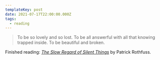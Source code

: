 ```yaml
---
templateKey: post
date: 2021-07-17T22:00:00.000Z
tags:
  - reading
---
```

> To be so lovely and so lost. To be all answerful with all that knowing trapped inside. To be beautiful and broken.

Finished reading: <i>[The Slow Regard of Silent Things](https://www.goodreads.com/book/show/21535271-the-slow-regard-of-silent-things)</i> by Patrick Rothfuss.